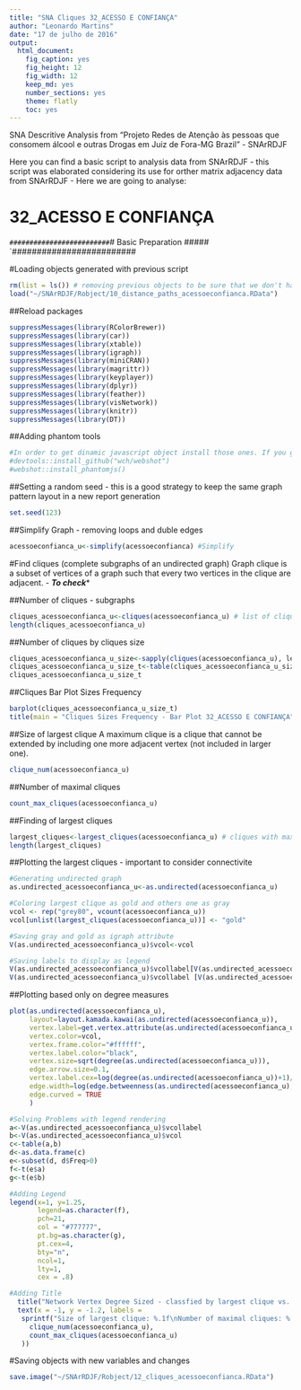 ```yaml
---
title: "SNA Cliques 32_ACESSO E CONFIANÇA"
author: "Leonardo Martins"
date: "17 de julho de 2016"
output: 
  html_document: 
    fig_caption: yes
    fig_height: 12
    fig_width: 12
    keep_md: yes
    number_sections: yes
    theme: flatly
    toc: yes
---
```

SNA Descritive Analysis from "Projeto Redes de Atenção às pessoas que consomem álcool e outras Drogas em Juiz de Fora-MG   Brazil"  - SNArRDJF

Here you can find a basic script to analysis data from SNArRDJF - this script was elaborated considering its use for orther matrix adjacency data from SNArRDJF - Here we are going to analyse:

# 32_ACESSO E CONFIANÇA

`#########################
`# Basic Preparation #####
`#########################

#Loading objects generated with previous script 
```r
rm(list = ls()) # removing previous objects to be sure that we don't have objects conflicts name
load("~/SNArRDJF/Robject/10_distance_paths_acessoeconfianca.RData")
```
##Reload packages
```r
suppressMessages(library(RColorBrewer))
suppressMessages(library(car))
suppressMessages(library(xtable))
suppressMessages(library(igraph))
suppressMessages(library(miniCRAN))
suppressMessages(library(magrittr))
suppressMessages(library(keyplayer))
suppressMessages(library(dplyr))
suppressMessages(library(feather))
suppressMessages(library(visNetwork))
suppressMessages(library(knitr))
suppressMessages(library(DT))
```
##Adding phantom tools
```r
#In order to get dinamic javascript object install those ones. If you get problems installing go to Stackoverflow.com and type your error to discover what to do. In some cases the libraries need to be intalled in outside R libs.
#devtools::install_github("wch/webshot")
#webshot::install_phantomjs()
```
##Setting a random seed - this is a good strategy to keep the same graph pattern layout in a new report generation
```r
set.seed(123)
```

##Simplify Graph - removing loops and duble edges 
```r
acessoeconfianca_u<-simplify(acessoeconfianca) #Simplify
```

#Find cliques (complete subgraphs of an undirected graph)
Graph clique is a subset of vertices of a graph such that every two vertices in the clique are adjacent. - ***To check****

##Number of cliques - subgraphs
```r
cliques_acessoeconfianca_u<-cliques(acessoeconfianca_u) # list of cliques 
length(cliques_acessoeconfianca_u)
```
##Number of cliques by cliques size
```r
cliques_acessoeconfianca_u_size<-sapply(cliques(acessoeconfianca_u), length) 
cliques_acessoeconfianca_u_size_t<-table(cliques_acessoeconfianca_u_size)
cliques_acessoeconfianca_u_size_t
```

##Cliques Bar Plot Sizes Frequency
```r
barplot(cliques_acessoeconfianca_u_size_t)
title(main = "Cliques Sizes Frequency - Bar Plot 32_ACESSO E CONFIANÇA", font.main = 4)
```

##Size of largest clique 
A maximum clique is a clique that cannot be extended by including one more adjacent vertex (not included in larger one). 
```r
clique_num(acessoeconfianca_u)
```
##Number of maximal cliques
```r
count_max_cliques(acessoeconfianca_u)
```
##Finding of largest cliques
```r
largest_cliques<-largest_cliques(acessoeconfianca_u) # cliques with max number of nodes
length(largest_cliques)
```

##Plotting the largest cliques - important to consider connectivite 
```r
#Generating undirected graph
as.undirected_acessoeconfianca_u<-as.undirected(acessoeconfianca_u)

#Coloring largest clique as gold and others one as gray
vcol <- rep("grey80", vcount(acessoeconfianca_u))
vcol[unlist(largest_cliques(acessoeconfianca_u))] <- "gold"

#Saving gray and gold as igraph attribute
V(as.undirected_acessoeconfianca_u)$vcol<-vcol

#Saving labels to display as legend
V(as.undirected_acessoeconfianca_u)$vcollabel[V(as.undirected_acessoeconfianca_u)$vcol=="gold"]<-"Largets Clique"
V(as.undirected_acessoeconfianca_u)$vcollabel [V(as.undirected_acessoeconfianca_u)$vcol=="grey80"]<-"Others"
```

##Plotting based only on degree measures 
```r
plot(as.undirected(acessoeconfianca_u), 
     layout=layout.kamada.kawai(as.undirected(acessoeconfianca_u)), 
     vertex.label=get.vertex.attribute(as.undirected(acessoeconfianca_u),"LABEL_COR"),
     vertex.color=vcol,
     vertex.frame.color="#ffffff",
     vertex.label.color="black",
     vertex.size=sqrt(degree(as.undirected(acessoeconfianca_u))),
     edge.arrow.size=0.1,
     vertex.label.cex=log(degree(as.undirected(acessoeconfianca_u))+1)/10,
     edge.width=log(edge.betweenness(as.undirected(acessoeconfianca_u), weights =E(as.undirected(acessoeconfianca_u))$acessoeconfianca))/50,
     edge.curved = TRUE
     )

#Solving Problems with legend rendering 
a<-V(as.undirected_acessoeconfianca_u)$vcollabel
b<-V(as.undirected_acessoeconfianca_u)$vcol
c<-table(a,b)
d<-as.data.frame(c)
e<-subset(d, d$Freq>0)
f<-t(e$a)
g<-t(e$b)

#Adding Legend
legend(x=1, y=1.25,
       legend=as.character(f),
       pch=21,
       col = "#777777", 
       pt.bg=as.character(g),
       pt.cex=4,
       bty="n", 
       ncol=1,
       lty=1,
       cex = .8)

#Adding Title
  title("Network Vertex Degree Sized - classfied by largest clique vs. others", sub = "Source: from authors ")
  text(x = -1, y = -1.2, labels = 
   sprintf("Size of largest clique: %.1f\nNumber of maximal cliques: %.1f",
     clique_num(acessoeconfianca_u), 
     count_max_cliques(acessoeconfianca_u)
   ))
```

#Saving objects with new variables and changes
```r
save.image("~/SNArRDJF/Robject/12_cliques_acessoeconfianca.RData") 
```


